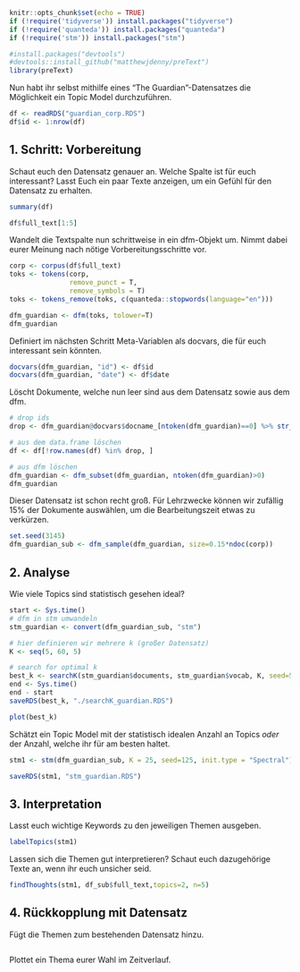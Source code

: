 ```r
knitr::opts_chunk$set(echo = TRUE)
if (!require('tidyverse')) install.packages("tidyverse")                      # wrangling
if (!require('quanteda')) install.packages("quanteda")                        # quanteda basic functions
if (!require('stm')) install.packages("stm")                                  # structural topic models

#install.packages("devtools")
#devtools::install_github("matthewjdenny/preText")
library(preText)
```

Nun habt ihr selbst mithilfe eines "The Guardian"-Datensatzes die Möglichkeit ein Topic Model durchzuführen. 
```r
df <- readRDS("guardian_corp.RDS")
df$id <- 1:nrow(df)
```


## 1. Schritt: Vorbereitung

Schaut euch den Datensatz genauer an. Welche Spalte ist für euch interessant? 
Lasst Euch ein paar Texte anzeigen, um ein Gefühl für den Datensatz zu erhalten.

```r
summary(df)

df$full_text[1:5]
```


Wandelt die Textspalte nun schrittweise in ein dfm-Objekt um. Nimmt dabei eurer Meinung nach nötige Vorbereitungsschritte vor.

```r
corp <- corpus(df$full_text)
toks <- tokens(corp,
               remove_punct = T, 
               remove_symbols = T)
toks <- tokens_remove(toks, c(quanteda::stopwords(language="en")))

dfm_guardian <- dfm(toks, tolower=T) 
dfm_guardian
```


Definiert im nächsten Schritt Meta-Variablen als docvars, die für euch interessant sein könnten.

```r
docvars(dfm_guardian, "id") <- df$id
docvars(dfm_guardian, "date") <- df$date
```


Löscht Dokumente, welche nun leer sind aus dem Datensatz sowie aus dem dfm.

```r
# drop ids 
drop <- dfm_guardian@docvars$docname_[ntoken(dfm_guardian)==0] %>% str_extract(., "\\d{1,}") %>% as.numeric()

# aus dem data.frame löschen
df <- df[!row.names(df) %in% drop, ]

# aus dfm löschen
dfm_guardian <- dfm_subset(dfm_guardian, ntoken(dfm_guardian)>0)
dfm_guardian
```

Dieser Datensatz ist schon recht groß. Für Lehrzwecke können wir zufällig 15% der Dokumente auswählen, um die Bearbeitungszeit etwas zu verkürzen. 

```r
set.seed(3145)
dfm_guardian_sub <- dfm_sample(dfm_guardian, size=0.15*ndoc(corp))
```


## 2. Analyse

Wie viele Topics sind statistisch gesehen ideal?

```r
start <- Sys.time()
# dfm in stm umwandeln
stm_guardian <- convert(dfm_guardian_sub, "stm")

# hier definieren wir mehrere k (großer Datensatz)
K <- seq(5, 60, 5) 

# search for optimal k 
best_k <- searchK(stm_guardian$documents, stm_guardian$vocab, K, seed=532, emtol=0.001, init.type = "Spectral")
end <- Sys.time()
end - start
saveRDS(best_k, "./searchK_guardian.RDS")

plot(best_k)
```


Schätzt ein Topic Model mit der statistisch idealen Anzahl an Topics *oder* der Anzahl, welche ihr für am besten haltet. 

```r
stm1 <- stm(dfm_guardian_sub, K = 25, seed=125, init.type = "Spectral")

saveRDS(stm1, "stm_guardian.RDS")
```


## 3. Interpretation

Lasst euch wichtige Keywords zu den jeweiligen Themen ausgeben.

```r
labelTopics(stm1)
```

Lassen sich die Themen gut interpretieren? Schaut euch dazugehörige Texte an, wenn ihr euch unsicher seid. 

```r
findThoughts(stm1, df_sub$full_text,topics=2, n=5)
```

## 4. Rückkopplung mit Datensatz

Fügt die Themen zum bestehenden Datensatz hinzu.

```r

```


Plottet ein Thema eurer Wahl im Zeitverlauf.
```r

``` 